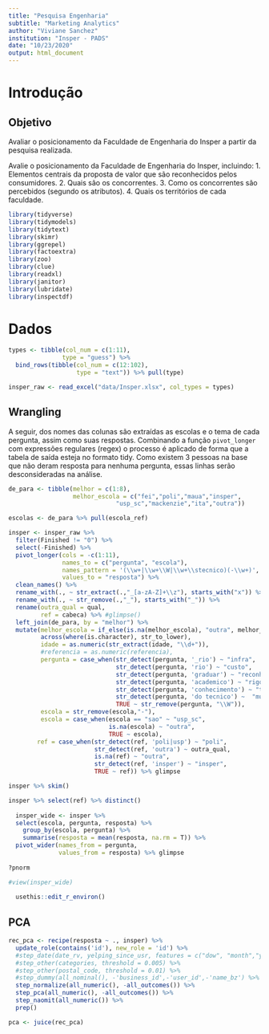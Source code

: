 ```yaml
---
title: "Pesquisa Engenharia"
subtitle: "Marketing Analytics"
author: "Viviane Sanchez"
institution: "Insper - PADS"
date: "10/23/2020"
output: html_document
---
```

# Introdução

## Objetivo

Avaliar o posicionamento da Faculdade de Engenharia do Insper a partir da pesquisa realizada.

Avalie o posicionamento da Faculdade de Engenharia do Insper, incluindo:
1. Elementos centrais da proposta de valor que são reconhecidos pelos consumidores.
2. Quais são os concorrentes.
3. Como os concorrentes são percebidos (segundo os atributos).
4. Quais os territórios de cada faculdade.

```r

library(tidyverse)
library(tidymodels)
library(tidytext)
library(skimr)
library(ggrepel)
library(factoextra)
library(zoo)
library(clue)
library(readxl)
library(janitor)
library(lubridate)
library(inspectdf)

```

# Dados

```r

types <- tibble(col_num = c(1:11),
               type = "guess") %>% 
  bind_rows(tibble(col_num = c(12:102),
                   type = "text")) %>% pull(type)

insper_raw <- read_excel("data/Insper.xlsx", col_types = types)

```

## Wrangling

  A seguir, dos nomes das colunas são extraídas as escolas e o tema de cada pergunta, assim como suas respostas. Combinando a função `pivot_longer` com expressões regulares (regex) o processo é aplicado de forma que a tabela de saída esteja no formato tidy. Como existem 3 pessoas na base que não deram resposta para nenhuma pergunta, essas linhas serão desconsideradas na análise.

```r



de_para <- tibble(melhor = c(1:8),
                  melhor_escola = c("fei","poli","maua","insper",
                              "usp_sc","mackenzie","ita","outra"))

escolas <- de_para %>% pull(escola_ref)

insper <- insper_raw %>%
  filter(Finished != "0") %>% 
  select(-Finished) %>% 
  pivot_longer(cols = -c(1:11),
               names_to = c("pergunta", "escola"),
               names_pattern = '(\\w+|\\w+\\W|\\w+\\stecnico)(-\\w+)',
               values_to = "resposta") %>%
  clean_names() %>%
  rename_with(., ~ str_extract(.,"_[a-zA-Z]+\\z"), starts_with("x")) %>% 
  rename_with(., ~ str_remove(.,"_"), starts_with("_")) %>% 
  rename(outra_qual = qual,
         ref = cabeca) %>% #glimpse()
  left_join(de_para, by = "melhor") %>% 
  mutate(melhor_escola = if_else(is.na(melhor_escola), "outra", melhor_escola),
         across(where(is.character), str_to_lower),
         idade = as.numeric(str_extract(idade, "\\d+")),
         #referencia = as.numeric(referencia),
         pergunta = case_when(str_detect(pergunta, '_rio') ~ "infra",
                              str_detect(pergunta, 'rio') ~ "custo",
                              str_detect(pergunta, 'graduar') ~ "reconhecimento",
                              str_detect(pergunta, 'academico') ~ "rigor",
                              str_detect(pergunta, 'conhecimento') ~ "tecnica",
                              str_detect(pergunta, 'do tecnico') ~  "multidisciplinar",
                              TRUE ~ str_remove(pergunta, "\\W")),
         escola = str_remove(escola,"-"),
         escola = case_when(escola == "sao" ~ "usp_sc",
                            is.na(escola) ~ "outra",
                            TRUE ~ escola), 
        ref = case_when(str_detect(ref, 'poli|usp') ~ "poli",
                        str_detect(ref, 'outra') ~ outra_qual,
                        is.na(ref) ~ "outra",
                        str_detect(ref, 'insper') ~ "insper",
                        TRUE ~ ref)) %>% glimpse

insper %>% skim()

```


```r


insper %>% select(ref) %>% distinct()
  
  insper_wide <- insper %>% 
  select(escola, pergunta, resposta) %>% 
    group_by(escola, pergunta) %>% 
    summarise(resposta = mean(resposta, na.rm = T)) %>% 
  pivot_wider(names_from = pergunta,
              values_from = resposta) %>% glimpse
  
?pnorm

#view(insper_wide)
  
  usethis::edit_r_environ()


```


## PCA

```r

rec_pca <- recipe(resposta ~ ., insper) %>% 
  update_role(contains('id'), new_role = 'id') %>% 
  #step_date(date_rv, yelping_since_usr, features = c("dow", "month","year")) %>% 
  #step_other(categories, threshold = 0.005) %>% 
  #step_other(postal_code, threshold = 0.01) %>% 
  #step_dummy(all_nominal(), -'business_id',-'user_id',-'name_bz') %>%
  step_normalize(all_numeric(), -all_outcomes()) %>% 
  step_pca(all_numeric(), -all_outcomes()) %>% 
  step_naomit(all_numeric()) %>% 
  prep()

pca <- juice(rec_pca)


```



